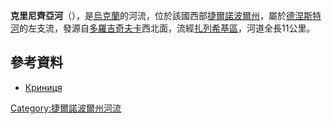 '''克里尼齊亞河'''（{{lang-uk|Криниця}}），是[[烏克蘭|烏克蘭]]的河流，位於該國西部[[捷爾諾波爾州|捷爾諾波爾州]]，屬於[[德涅斯特河|德涅斯特河]]的左支流，發源自[[多羅吉奇夫卡|多羅吉奇夫卡]]西北面，流經[[扎列希基區|扎列希基區]]，河道全長11公里。

==參考資料==
* [http://www.menr.gov.ua/media/files/Articles/Diyalnist/Ekologichniy_kontrol/Ekologichni_pasporti_regioniv/Ternopilska_obl/2TERNeko_06.pdf Криниця]{{dead link|date=2017年11月 |bot=InternetArchiveBot |fix-attempted=yes }}

{{DEFAULTSORT:Криниця (річка)}}
[[Category:捷爾諾波爾州河流|Category:捷爾諾波爾州河流]]


{{Ukraine-river-stub}}